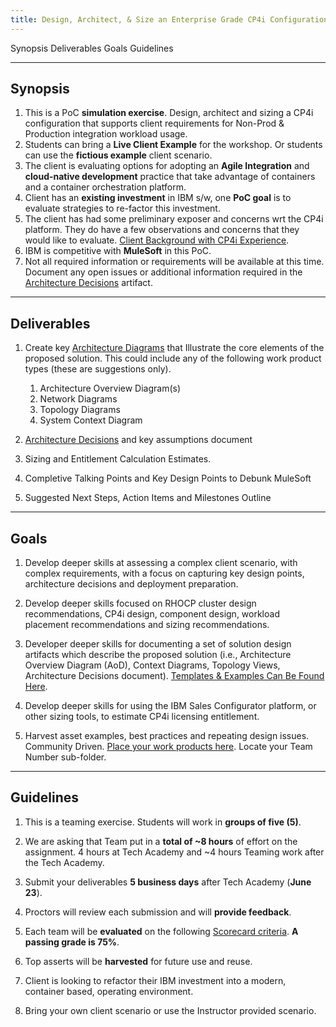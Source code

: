 ```yaml
---
title: Design, Architect, & Size an Enterprise Grade CP4i Configuration
---
```


<AnchorLinks>
  <AnchorLink>Synopsis</AnchorLink>
  <AnchorLink>Deliverables</AnchorLink>
  <AnchorLink>Goals</AnchorLink>
  <AnchorLink>Guidelines</AnchorLink>
</AnchorLinks>

***

## Synopsis

  1. This is a PoC **simulation exercise**.  Design, architect and sizing a CP4i configuration that supports client requirements for Non-Prod & Production integration workload usage.
  2. Students can bring a **Live Client Example** for the workshop.  Or students can use the **fictious example** client scenario.
  3. The client is evaluating options for adopting an **Agile Integration** and **cloud-native development** practice that take advantage of containers and a container orchestration platform.
  4. Client has an **existing investment** in IBM s/w, one **PoC goal** is to evaluate strategies to re-factor this investment.
  5. The client has had some preliminary exposer and concerns wrt the CP4i platform.  They do have a few observations and concerns that they would like to evaluate.  <a href="https://ibm.box.com/s/e8301tn9b9tah65f8om2zvwm317wuflw" target="_blank">Client Background with CP4i Experience</a>.
  6. IBM is competitive with **MuleSoft** in this PoC.
  7. Not all required information or requirements will be available at this time.  Document any open issues or additional information required in the <a href="https://ibm.box.com/s/kjgq175mvpr36bigr1u3u0g1558mrr43" target="_blank">Architecture Decisions</a> artifact.


***

## Deliverables

  1. Create key <a href="https://ibm.box.com/s/kjgq175mvpr36bigr1u3u0g1558mrr43">Architecture Diagrams</a> that Illustrate the core elements of the proposed solution. This could include any of the following work product types (these are suggestions only).
     1. Architecture Overview Diagram(s)
     2. Network Diagrams
     3. Topology Diagrams
     4. System Context Diagram

  2. <a href="https://ibm.box.com/s/5kz0q0e33hfrlr5s9rgxlne6ixnbgd1u">Architecture Decisions</a> and key assumptions document

  3. Sizing and Entitlement Calculation Estimates.

  4. Completive Talking Points and Key Design Points to Debunk MuleSoft

  5. Suggested Next Steps, Action Items and Milestones Outline

***

## Goals

  1. Develop deeper skills at assessing a complex client scenario, with complex requirements, with a focus on capturing key design points, architecture decisions and deployment preparation.  

  2. Develop deeper skills focused on RHOCP cluster design recommendations, CP4i design, component design, workload placement recommendations and sizing recommendations.

  3. Developer deeper skills for documenting a set of solution design artifacts which describe the proposed solution (i.e., Architecture Overview Diagram (AoD), Context Diagrams, Topology Views, Architecture Decisions document).  <a href="https://ibm.ent.box.com/folder/164383017863?s=kjgq175mvpr36bigr1u3u0g1558mrr43">Templates & Examples Can Be Found Here</a>.

  4. Develop deeper skills for using the IBM Sales Configurator platform, or other sizing tools, to estimate CP4i licensing entitlement.

  5. Harvest asset examples, best practices and repeating design issues. Community Driven. <a href="https://ibm.box.com/s/1ysnbuk60rb5lbn1dnsfp522c3ll2xpe">Place your work products here</a>.  Locate your Team Number sub-folder.

***

## Guidelines

  1. This is a teaming exercise.  Students will work in **groups of five (5)**.

  2. We are asking that Team put in a **total of ~8 hours** of effort on the assignment.  4 hours at Tech Academy and ~4 hours Teaming work after the Tech Academy.

  3. Submit your deliverables **5 business days** after Tech Academy (**June 23**).

  4. Proctors will review each submission and will **provide feedback**.

  5. Each team will be **evaluated** on the following <a href="https://ibm.box.com/s/kwney7x4biw112buk9d2tu5rxnw9051k">Scorecard criteria</a>.  **A passing grade is 75%**.

  6. Top asserts will be **harvested** for future use and reuse.

  7. Client is looking to refactor their IBM investment into a modern, container based, operating environment.

  8. Bring your own client scenario or use the Instructor provided scenario.
